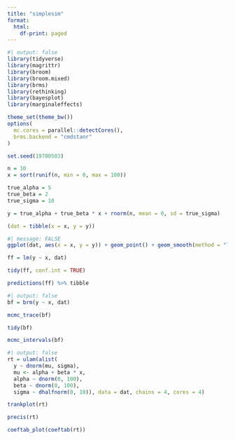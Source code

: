 ```yaml
---
title: "simplesim"
format:
  html:
    df-print: paged
---
```


```r
#| output: false
library(tidyverse)
library(magrittr)
library(broom)
library(broom.mixed)
library(brms)
library(rethinking)
library(bayesplot)
library(marginaleffects)

theme_set(theme_bw())
options(
  mc.cores = parallel::detectCores(),
  brms.backend = "cmdstanr"
)

set.seed(19780503)
```

```r
n = 10
x = sort(runif(n, min = 0, max = 100))
```

```r
true_alpha = 5
true_beta = 2
true_sigma = 10

y = true_alpha + true_beta * x + rnorm(n, mean = 0, sd = true_sigma)

(dat = tibble(x = x, y = y))
```

```r
#| message: FALSE
ggplot(dat, aes(x = x, y = y)) + geom_point() + geom_smooth(method = "lm", se = FALSE)
```

```r
ff = lm(y ~ x, dat)
```

```r
tidy(ff, conf.int = TRUE)
```

```r
predictions(ff) %>% tibble
```

```r
#| output: false
bf = brm(y ~ x, dat)
```
```r
mcmc_trace(bf)
```

```r
tidy(bf)
```

```r
mcmc_intervals(bf)
```

```r
#| output: false
rt = ulam(alist(
  y ~ dnorm(mu, sigma),
  mu <- alpha + beta * x,
  alpha ~ dnorm(0, 100),
  beta ~ dnorm(0, 100),
  sigma ~ dhalfnorm(0, 10)), data = dat, chains = 4, cores = 4)
```
```r
trankplot(rt)
```

```r
precis(rt)
```

```r
coeftab_plot(coeftab(rt))
```